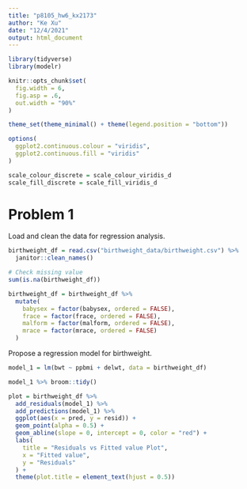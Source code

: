 ```yaml
---
title: "p8105_hw6_kx2173"
author: "Ke Xu"
date: "12/4/2021"
output: html_document
---
```


```r
library(tidyverse)
library(modelr)

knitr::opts_chunk$set(
  fig.width = 6,
  fig.asp = .6,
  out.width = "90%"
)

theme_set(theme_minimal() + theme(legend.position = "bottom"))

options(
  ggplot2.continuous.colour = "viridis",
  ggplot2.continuous.fill = "viridis"
)

scale_colour_discrete = scale_colour_viridis_d
scale_fill_discrete = scale_fill_viridis_d
```


# Problem 1

Load and clean the data for regression analysis.
```r
birthweight_df = read.csv("birthweight_data/birthweight.csv") %>% 
  janitor::clean_names()

# Check missing value
sum(is.na(birthweight_df))

birthweight_df = birthweight_df %>% 
  mutate(
    babysex = factor(babysex, ordered = FALSE),
    frace = factor(frace, ordered = FALSE),
    malform = factor(malform, ordered = FALSE),
    mrace = factor(mrace, ordered = FALSE)
  )
```

Propose a regression model for birthweight.
```r
model_1 = lm(bwt ~ ppbmi + delwt, data = birthweight_df) 

model_1 %>% broom::tidy()

plot = birthweight_df %>% 
  add_residuals(model_1) %>% 
  add_predictions(model_1) %>% 
  ggplot(aes(x = pred, y = resid)) +
  geom_point(alpha = 0.5) +
  geom_abline(slope = 0, intercept = 0, color = "red") +
  labs(
    title = "Residuals vs Fitted value Plot",
    x = "Fitted value",
    y = "Residuals"
  ) +
  theme(plot.title = element_text(hjust = 0.5))

```

















